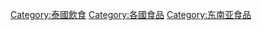 {{Catnav|頁面分類|地理|国家|亚洲国家|泰國}}
{{Catnav|頁面分類|各種主題的頁面分類|按國家分類|各國飲食|各國食品}}
{{Commons category|Cuisine of Thailand}}

[[Category:泰國飲食|Category:泰國飲食]]
[[Category:各國食品|Category:各國食品]]
[[Category:东南亚食品|Category:东南亚食品]]